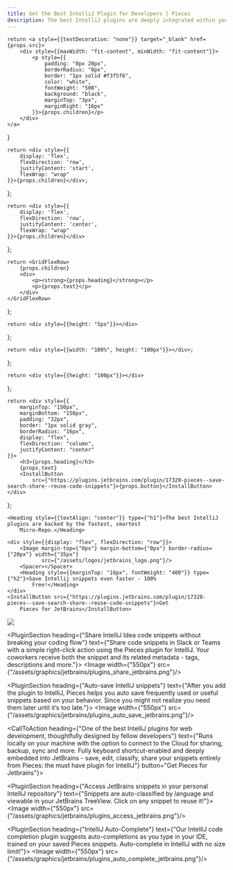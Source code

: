 ```yaml
---
title: Get the Best IntelliJ Plugin for Developers | Pieces
description: The best IntelliJ plugins are deeply integrated within your IDE. Install Pieces - the fastest, smartest AI Assistant for code snippets and screenshots.
---
```


<link rel="canonical" href="https://code.pieces.app/plugins/jetbrains-intellij"/>

    return <a style={{textDecoration: "none"}} target="_blank" href={props.src}>
        <div style={{maxWidth: "fit-content", minWidth: "fit-content"}}>
            <p style={{
                padding: "8px 20px",
                borderRadius: "8px",
                border: "1px solid #f3f5f6",
                color: "white",
                fontWeight: "500",
                background: "black",
                marginTop: "3px",
                marginRight: "16px"
            }}>{props.children}</p>
        </div>
    </a>
}

    return <div style={{
        display: 'flex',
        flexDirection: 'row',
        justifyContent: 'start',
        flexWrap: "wrap"
    }}>{props.children}</div>;
};

    return <div style={{
        display: 'flex',
        flexDirection: 'row',
        justifyContent: 'center',
        flexWrap: "wrap"
    }}>{props.children}</div>
};

    return <GridFlexRow>
        {props.children}
        <div>
            <p><strong>{props.heading}</strong></p>
            <p>{props.text}</p>
        </div>
    </GridFlexRow>
};

    return <div style={{height: "5px"}}></div>
};

    return <div style={{width: "100%", height: "100px"}}></div>;
};

    return <div style={{height: "100px"}}></div>
};

    return <div style={{
        marginTop: "150px",
        marginBottom: "150px",
        padding: "32px",
        border: "1px solid gray",
        borderRadius: "16px",
        display: "flex",
        flexDirection: "column",
        justifyContent: "center"
    }}>
        <h3>{props.heading}</h3>
        {props.text}
        <InstallButton
            src={"https://plugins.jetbrains.com/plugin/17328-pieces--save-search-share--reuse-code-snippets"}>{props.button}</InstallButton>
    </div>
};

<HeaderSpacer></HeaderSpacer>

<GridFlexRowCenter>

    <Heading style={{textAlign: "center"}} type={"h1"}>The best IntelliJ plugins are backed by the fastest, smartest
        Micro-Repo.</Heading>

    <div style={{display: "flex", flexDirection: "row"}}>
        <Image margin-top={"0px"} margin-bottom={"0px"} border-radius={"20px"} width={"35px"}
               src={"/assets/logos/jetbrains_logo.png"}/>
        <Spacer></Spacer>
        <Heading style={{marginTop: "16px", fontWeight: "400"}} type={"h2"}>Save Intellij snippets even faster - 100%
            Free!</Heading>
    </div>
    <InstallButton src={"https://plugins.jetbrains.com/plugin/17328-pieces--save-search-share--reuse-code-snippets"}>Get
        Pieces for JetBrains</InstallButton>
</GridFlexRowCenter>

![](/assets/headers/light/plugin_header_jetbrains.png)

<BodySpacer></BodySpacer>

<PluginSection heading={"Share IntelliJ Idea code snippets without breaking your coding flow"}
               text={"Share code snippets in Slack or Teams with a simple right-click action using the Pieces plugin for IntelliJ. Your coworkers receive both the snippet and its related metadata - tags, descriptions and more."}>
    <Image width={"550px"} src={"/assets/graphics/jetbrains/plugins_share_jetbrains.png"}/>
</PluginSection>

<BodySpacer></BodySpacer>

<PluginSection heading={"Auto-save IntelliJ snippets"}
               text={"After you add the plugin to IntelliJ, Pieces helps you auto save frequently used or useful snippets based on your behavior. Since you might not realize you need them later until it’s too late."}>
    <Image width={"550px"} src={"/assets/graphics/jetbrains/plugins_auto_save_jetbrains.png"}/>
</PluginSection>

<BodySpacer></BodySpacer>

<CallToAction
    heading={"One of the best IntelliJ plugins for web development, thoughtfully designed by fellow developers"}
    text={"Runs locally on your machine with the option to connect to the Cloud for sharing, backup, sync and more. Fully keyboard shortcut-enabled and deeply embedded into JetBrains - save, edit, classify, share your snippets entirely from Pieces: the must have plugin for IntelliJ"}
    button="Get Pieces for Jetbrains"}></CallToAction>

<BodySpacer></BodySpacer>

<PluginSection heading={"Access JetBrains snippets in your personal IntelliJ repository"}
               text={"Snippets are auto-classified by language and viewable in your JetBrains TreeView. Click on any snippet to reuse it!"}>
    <Image width={"550px"} src={"/assets/graphics/jetbrains/plugins_access_jetbrains.png"}/>
</PluginSection>

<BodySpacer></BodySpacer>

<PluginSection heading={"IntelliJ Auto-Complete"}
               text={"Our IntelliJ code completion plugin suggests auto-completions as you type in your IDE, trained on your saved Pieces snippets. Auto-complete in IntelliJ with no size limit!"}>
    <Image width={"550px"} src={"/assets/graphics/jetbrains/plugins_auto_complete_jetbrains.png"}/>
</PluginSection>
